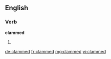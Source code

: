 ==English==

===Verb===
'''clammed'''
# {{past of|clam}}

[[de:clammed]]
[[fr:clammed]]
[[mg:clammed]]
[[vi:clammed]]